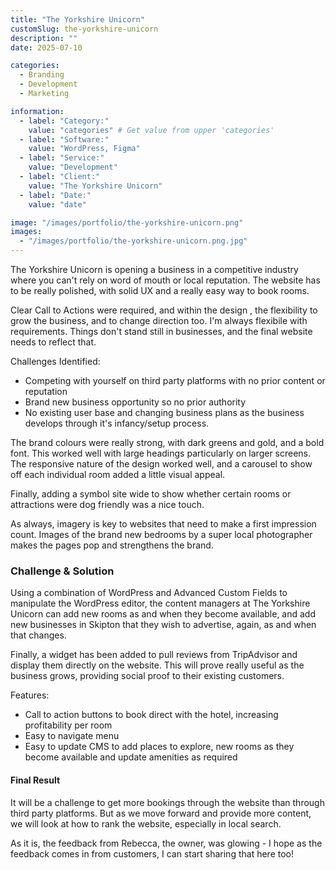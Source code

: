 ```yaml
---
title: "The Yorkshire Unicorn"
customSlug: the-yorkshire-unicorn
description: ""
date: 2025-07-10

categories:
  - Branding
  - Development
  - Marketing

information:
  - label: "Category:"
    value: "categories" # Get value from upper 'categories'
  - label: "Software:"
    value: "WordPress, Figma"
  - label: "Service:"
    value: "Development"
  - label: "Client:"
    value: "The Yorkshire Unicorn"
  - label: "Date:"
    value: "date"

image: "/images/portfolio/the-yorkshire-unicorn.png"
images: 
  - "/images/portfolio/the-yorkshire-unicorn.png.jpg"
---
```


The Yorkshire Unicorn is opening a business in a competitive industry where you can't rely on word of mouth or local reputation.  The website has to be really polished, with solid UX and a really easy way to book rooms.

Clear Call to Actions were required, and within the design , the flexibility to grow the business, and to change direction too. I'm always flexibile with requirements. Things don't stand still in businesses, and the final website needs to reflect that.

Challenges Identified:

- Competing with yourself on third party platforms with no prior content or reputation
- Brand new business opportunity so no prior  authority
- No existing user base and changing business plans as the business develops through it's infancy/setup process.

The brand colours were really strong, with dark greens and gold, and a  bold font. This worked well with large headings particularly on larger screens. The responsive nature of the design worked well, and a carousel to show off each individual room added a little visual appeal.

Finally, adding a symbol site wide to show whether certain rooms or attractions were dog friendly was a  nice touch.

As always, imagery is key to websites that need to make a first impression count. Images of the brand new bedrooms by a super local photographer makes the pages pop  and strengthens the brand.

### Challenge & Solution

Using a combination of WordPress and Advanced Custom Fields to manipulate the WordPress editor, the content managers at The Yorkshire Unicorn can  add new rooms as and when they become available, and add new businesses in Skipton that they wish to advertise, again, as and when that changes.

Finally, a widget has been added to pull reviews from TripAdvisor and display them directly on the website. This will prove really useful as the business grows, providing social proof to their existing customers.

Features:

- Call to action buttons to book direct with the hotel, increasing profitability per room
- Easy to navigate menu
- Easy to update CMS to add places to explore, new rooms as they become available and update amenities as required

#### Final Result

It will be a challenge to  get more bookings through the website than through third party platforms. But as we move forward and provide more content, we will look at how to rank the website, especially in local search.

As it is, the feedback from Rebecca, the owner, was glowing - I hope as the feedback comes in from customers, I can start sharing that here too!
